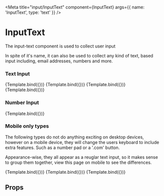 
<Meta
  title="input/InputText"
  component={InputText}
  args={{
    name: 'InputText',
    type: 'text'
  }}
/>


# InputText

<WorksWith component="InputFactory" />

The input-text component is used to collect user input

In spite of it's name, it can also be used to collect any kind of text, based input
including, email addresses, numbers and more.

### Text Input

<Canvas withSource="open">
  <Story name="Text">{Template.bind({})}</Story>
  <Story
    name="With placeholder text"
    args={{
      placeholder: 'Enter your text here'
    }}
  >
    {Template.bind({})}
  </Story>
  <Story
    name="Disabled"
    args={{
      disabled: true,
      value: 'Disabled input'
    }}
  >
    {Template.bind({})}
  </Story>
  <Story
    name="Read only"
    args={{
      readOnly: true,
      value: 'Read only input'
    }}
  >
    {Template.bind({})}
  </Story>
</Canvas>

### Number Input

<Canvas withSource="open">
  <Story
    name="Number"
    args={{
      type: 'number'
    }}
  >
    {Template.bind({})}
  </Story>
</Canvas>

### Mobile only types

The following types do not do anything exciting on desktop devices,
however on a mobile device, they will change the users keyboard to
include extra features. Such as a number pad or a '.com' button.

Appearance-wise, they all appear as a reuglar text input, so it makes sense to
group them together, view this page on mobile to see the differences.

<Canvas withSource="open">
  <Story
    name="Telephone number"
    args={{
      type: 'tel'
    }}
  >
    {Template.bind({})}
  </Story>
  <Story
    name="Email address"
    args={{
      type: 'email'
    }}
  >
    {Template.bind({})}
  </Story>
  <Story
    name="URL"
    args={{
      type: 'url'
    }}
  >
    {Template.bind({})}
  </Story>
</Canvas>

## Props

<ArgsTable of={InputText} />
